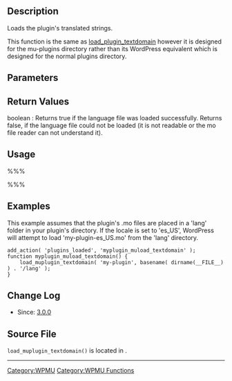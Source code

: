 == Description ==
Loads the plugin's translated strings.

This function is the same as [[Function_Reference/load_plugin_textdomain|load_plugin_textdomain]] however it is designed for the mu-plugins directory rather than its WordPress equivalent which is designed for the normal plugins directory.

== Parameters ==
{{Parameter|$domain|string|Unique identifier for retrieving translated strings.}}
{{Parameter|$mu_plugin_rel_path|string|Relative path to the location of the .mo files.|optional|false}}

== Return Values ==
; boolean : Returns true if the language file was loaded successfully. Returns false, if the language file could not be loaded (it is not readable or the mo file reader can not understand it).

== Usage ==
%%%<?php load_muplugin_textdomain($domain, $mu_plugin_rel_path); ?>%%%

== Examples ==
This example assumes that the plugin's .mo files are placed in a 'lang' folder in your plugin's directory.  If the locale is set to 'es_US', WordPress will attempt to load 'my-plugin-es_US.mo' from the 'lang' directory.

<pre>add_action( 'plugins_loaded', 'myplugin_muload_textdomain' );
function myplugin_muload_textdomain() {
	load_muplugin_textdomain( 'my-plugin', basename( dirname(__FILE__) ) . '/lang' );
}
</pre>

== Change Log ==

* Since: [[Version 3.0|3.0.0]]

== Source File ==

<tt>load_muplugin_textdomain()</tt> is located in {{Trac|wp-includes/l10n.php}}.

----

[[Category:WPMU]]
[[Category:WPMU Functions]]